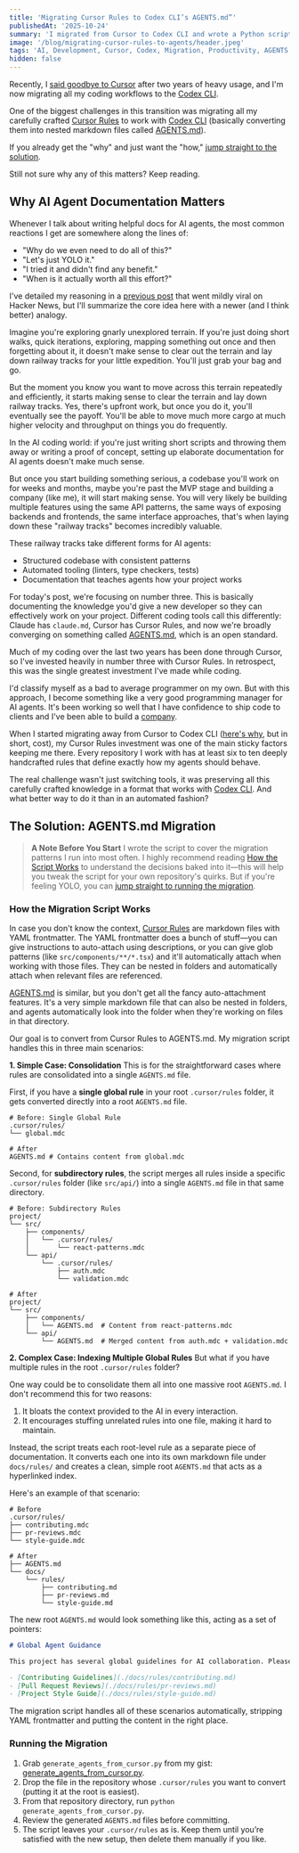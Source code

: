 ```yaml
---
title: 'Migrating Cursor Rules to Codex CLI’s AGENTS.md”'
publishedAt: '2025-10-24'
summary: 'I migrated from Cursor to Codex CLI and wrote a Python script to bring my custom Cursor Rules with me. This post has the script, how it works, and why it\'s a critical step.'
image: '/blog/migrating-cursor-rules-to-agents/header.jpeg'
tags: 'AI, Development, Cursor, Codex, Migration, Productivity, AGENTS'
hidden: false
---
```


Recently, I [said goodbye to Cursor](/blog/goodbye-cursor) after two years of heavy usage, and I'm now migrating all my coding workflows to the [Codex CLI](https://github.com/openai/codex).

One of the biggest challenges in this transition was migrating all my carefully crafted [Cursor Rules](https://cursor.com/docs/context/rules) to work with [Codex CLI](https://github.com/openai/codex) (basically converting them into nested markdown files called [AGENTS.md](https://agents.md)).

If you already get the "why" and just want the "how," [jump straight to the solution](#the-solution-agentsmd-migration).

Still not sure why any of this matters? Keep reading.

## Why AI Agent Documentation Matters

Whenever I talk about writing helpful docs for AI agents, the most common reactions I get are somewhere along the lines of:

- "Why do we even need to do all of this?"
- "Let's just YOLO it."
- "I tried it and didn't find any benefit."
- "When is it actually worth all this effort?"

I've detailed my reasoning in a [previous post](/blog/writing-cursor-rules-with-a-cursor-rule) that went mildly viral on Hacker News, but I'll summarize the core idea here with a newer (and I think better) analogy.

Imagine you're exploring gnarly unexplored terrain. If you're just doing short walks, quick iterations, exploring, mapping something out once and then forgetting about it, it doesn't make sense to clear out the terrain and lay down railway tracks for your little expedition. You'll just grab your bag and go.

But the moment you know you want to move across this terrain repeatedly and efficiently, it starts making sense to clear the terrain and lay down railway tracks. Yes, there's upfront work, but once you do it, you'll eventually see the payoff. You'll be able to move much more cargo at much higher velocity and throughput on things you do frequently.

In the AI coding world: if you're just writing short scripts and throwing them away or writing a proof of concept, setting up elaborate documentation for AI agents doesn't make much sense.

But once you start building something serious, a codebase you'll work on for weeks and months, maybe you're past the MVP stage and building a company (like me), it will start making sense. You will very likely be building multiple features using the same API patterns, the same ways of exposing backends and frontends, the same interface approaches, that's when laying down these "railway tracks" becomes incredibly valuable.

These railway tracks take different forms for AI agents:

- Structured codebase with consistent patterns
- Automated tooling (linters, type checkers, tests)
- Documentation that teaches agents how your project works

For today's post, we're focusing on number three. This is basically documenting the knowledge you'd give a new developer so they can effectively work on your project. Different coding tools call this differently: Claude has `claude.md`, Cursor has Cursor Rules, and now we're broadly converging on something called [AGENTS.md](https://agents.md), which is an open standard.

Much of my coding over the last two years has been done through Cursor, so I've invested heavily in number three with Cursor Rules. In retrospect, this was the single greatest investment I've made while coding.

I'd classify myself as a bad to average programmer on my own. But with this approach, I become something like a very good programming manager for AI agents. It's been working so well that I have confidence to ship code to clients and I've been able to build a [company](https://aipodcast.ing).

When I started migrating away from Cursor to Codex CLI ([here's why](/blog/goodbye-cursor), but in short, cost), my Cursor Rules investment was one of the main sticky factors keeping me there. Every repository I work with has at least six to ten deeply handcrafted rules that define exactly how my agents should behave.

The real challenge wasn't just switching tools, it was preserving all this carefully crafted knowledge in a format that works with [Codex CLI](https://github.com/openai/codex). And what better way to do it than in an automated fashion?

## The Solution: AGENTS.md Migration

> **A Note Before You Start**
> I wrote the script to cover the migration patterns I run into most often. I highly recommend reading [How the Script Works](#how-the-migration-script-works) to understand the decisions baked into it—this will help you tweak the script for your own repository's quirks. But if you're feeling YOLO, you can [jump straight to running the migration](#how-to-run-the-migration).

### How the Migration Script Works

In case you don't know the context, [Cursor Rules](https://cursor.com/docs/context/rules) are markdown files with YAML frontmatter. The YAML frontmatter does a bunch of stuff—you can give instructions to auto-attach using descriptions, or you can give glob patterns (like `src/components/**/*.tsx`) and it'll automatically attach when working with those files. They can be nested in folders and automatically attach when relevant files are referenced.

[AGENTS.md](https://cursor.com/docs/context/rules#agentsmd) is similar, but you don't get all the fancy auto-attachment features. It's a very simple markdown file that can also be nested in folders, and agents automatically look into the folder when they're working on files in that directory.

Our goal is to convert from Cursor Rules to AGENTS.md. My migration script handles this in three main scenarios:

**1. Simple Case: Consolidation**
This is for the straightforward cases where rules are consolidated into a single `AGENTS.md` file.

First, if you have a **single global rule** in your root `.cursor/rules` folder, it gets converted directly into a root `AGENTS.md` file.

```
# Before: Single Global Rule
.cursor/rules/
└── global.mdc

# After
AGENTS.md # Contains content from global.mdc
```

Second, for **subdirectory rules**, the script merges all rules inside a specific `.cursor/rules` folder (like `src/api/`) into a single `AGENTS.md` file in that same directory.

```
# Before: Subdirectory Rules
project/
└── src/
    ├── components/
    │   └── .cursor/rules/
    │       └── react-patterns.mdc
    └── api/
        └── .cursor/rules/
            ├── auth.mdc
            └── validation.mdc

# After
project/
└── src/
    ├── components/
    │   └── AGENTS.md  # Content from react-patterns.mdc
    └── api/
        └── AGENTS.md  # Merged content from auth.mdc + validation.mdc
```

**2. Complex Case: Indexing Multiple Global Rules**
But what if you have multiple rules in the root `.cursor/rules` folder?

One way could be to consolidate them all into one massive root `AGENTS.md`. I don't recommend this for two reasons:
1.  It bloats the context provided to the AI in every interaction.
2.  It encourages stuffing unrelated rules into one file, making it hard to maintain.

Instead, the script treats each root-level rule as a separate piece of documentation. It converts each one into its own markdown file under `docs/rules/` and creates a clean, simple root `AGENTS.md` that acts as a hyperlinked index.

Here's an example of that scenario:

```
# Before
.cursor/rules/
├── contributing.mdc
├── pr-reviews.mdc
└── style-guide.mdc

# After
├── AGENTS.md
└── docs/
    └── rules/
        ├── contributing.md
        ├── pr-reviews.md
        └── style-guide.md
```

The new root `AGENTS.md` would look something like this, acting as a set of pointers:

```markdown
# Global Agent Guidance

This project has several global guidelines for AI collaboration. Please refer to them as needed:

- [Contributing Guidelines](./docs/rules/contributing.md)
- [Pull Request Reviews](./docs/rules/pr-reviews.md)
- [Project Style Guide](./docs/rules/style-guide.md)
```

The migration script handles all of these scenarios automatically, stripping YAML frontmatter and putting the content in the right place.

### Running the Migration

1. Grab `generate_agents_from_cursor.py` from my gist: [generate_agents_from_cursor.py](https://gist.github.com/AdithyanI/30d4bae243db86dfe44ce9e2c6d018e6).
2. Drop the file in the repository whose `.cursor/rules` you want to convert (putting it at the root is easiest).
3. From that repository directory, run `python generate_agents_from_cursor.py`.
4. Review the generated `AGENTS.md` files before committing.
5. The script leaves your `.cursor/rules` as is. Keep them until you’re satisfied with the new setup, then delete them manually if you like.
